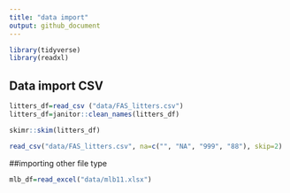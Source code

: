 ```yaml
---
title: "data import"
output: github_document
---
```

```r
library(tidyverse)
library(readxl)
```

## Data import CSV
```r
litters_df=read_csv ("data/FAS_litters.csv")
litters_df=janitor::clean_names(litters_df)
```

```r
skimr::skim(litters_df)
```
```r
read_csv("data/FAS_litters.csv", na=c("", "NA", "999", "88"), skip=2)
```

##importing other file type
```r
mlb_df=read_excel("data/mlb11.xlsx")
```



